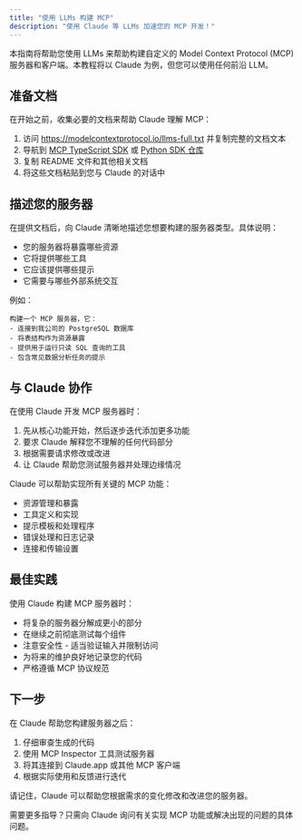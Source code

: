 ```yaml
---
title: "使用 LLMs 构建 MCP"
description: "使用 Claude 等 LLMs 加速您的 MCP 开发！"
---
```


本指南将帮助您使用 LLMs 来帮助构建自定义的 Model Context Protocol (MCP) 服务器和客户端。本教程将以 Claude 为例，但您可以使用任何前沿 LLM。

## 准备文档

在开始之前，收集必要的文档来帮助 Claude 理解 MCP：

1. 访问 https://modelcontextprotocol.io/llms-full.txt 并复制完整的文档文本
2. 导航到 [MCP TypeScript SDK](https://github.com/modelcontextprotocol/typescript-sdk) 或 [Python SDK 仓库](https://github.com/modelcontextprotocol/python-sdk)
3. 复制 README 文件和其他相关文档
4. 将这些文档粘贴到您与 Claude 的对话中

## 描述您的服务器

在提供文档后，向 Claude 清晰地描述您想要构建的服务器类型。具体说明：

- 您的服务器将暴露哪些资源
- 它将提供哪些工具
- 它应该提供哪些提示
- 它需要与哪些外部系统交互

例如：
```
构建一个 MCP 服务器，它：
- 连接到我公司的 PostgreSQL 数据库
- 将表结构作为资源暴露
- 提供用于运行只读 SQL 查询的工具
- 包含常见数据分析任务的提示
```

## 与 Claude 协作

在使用 Claude 开发 MCP 服务器时：

1. 先从核心功能开始，然后逐步迭代添加更多功能
2. 要求 Claude 解释您不理解的任何代码部分
3. 根据需要请求修改或改进
4. 让 Claude 帮助您测试服务器并处理边缘情况

Claude 可以帮助实现所有关键的 MCP 功能：

- 资源管理和暴露
- 工具定义和实现
- 提示模板和处理程序
- 错误处理和日志记录
- 连接和传输设置

## 最佳实践

使用 Claude 构建 MCP 服务器时：

- 将复杂的服务器分解成更小的部分
- 在继续之前彻底测试每个组件
- 注意安全性 - 适当验证输入并限制访问
- 为将来的维护良好地记录您的代码
- 严格遵循 MCP 协议规范

## 下一步

在 Claude 帮助您构建服务器之后：

1. 仔细审查生成的代码
2. 使用 MCP Inspector 工具测试服务器
3. 将其连接到 Claude.app 或其他 MCP 客户端
4. 根据实际使用和反馈进行迭代

请记住，Claude 可以帮助您根据需求的变化修改和改进您的服务器。

需要更多指导？只需向 Claude 询问有关实现 MCP 功能或解决出现的问题的具体问题。 